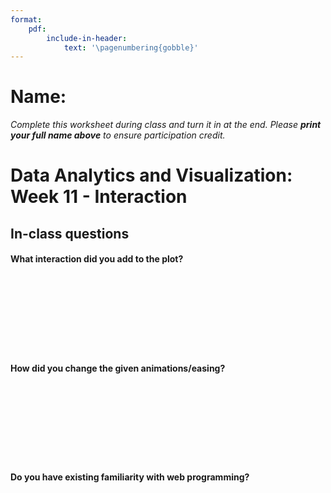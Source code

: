 ```yaml
---
format: 
    pdf:
        include-in-header: 
            text: '\pagenumbering{gobble}'
---
```



# Name: 

*Complete this worksheet during class and turn it in at the end. Please **print your full name above** to ensure participation credit.*

# Data Analytics and Visualization: Week 11 - Interaction

## In-class questions

#### What interaction did you add to the plot?


|
|
|
|
|
|
|
|

####  How did you change the given animations/easing?

|
|
|
|
|
|
|
|

####  Do you have existing familiarity with web programming?

|
|
|
|
|
|
|
|



